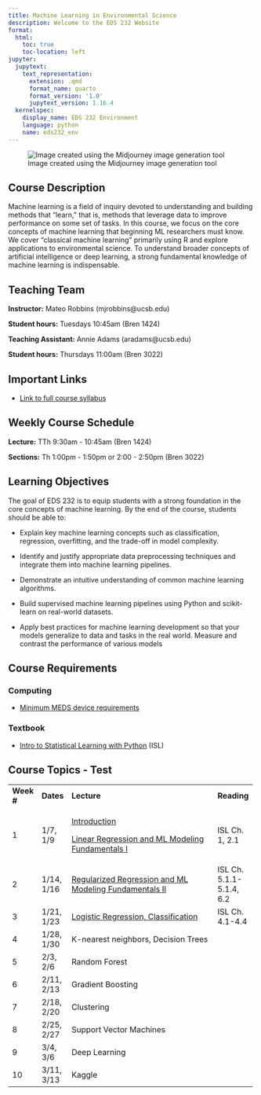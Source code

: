 ```yaml
---
title: Machine Learning in Environmental Science
description: Welcome to the EDS 232 Website
format:
  html:
    toc: true
    toc-location: left
jupyter:
  jupytext:
    text_representation:
      extension: .qmd
      format_name: quarto
      format_version: '1.0'
      jupytext_version: 1.16.4
  kernelspec:
    display_name: EDS 232 Environment
    language: python
    name: eds232_env
---
```


![Image created using the Midjourney image generation tool](img/MLRobotLearnBanner.png)

## Course Description

Machine learning is a field of inquiry devoted to understanding and building methods that "learn," that is, methods that leverage data to improve performance on some set of tasks. In this course, we focus on the core concepts of machine learning that beginning ML researchers must know. We cover "classical machine learning" primarily using R and explore applications to environmental science. To understand broader concepts of artificial intelligence or deep learning, a strong fundamental knowledge of machine learning is indispensable.

## Teaching Team

**Instructor:** Mateo Robbins (mjrobbins\@ucsb.edu)

**Student hours:** Tuesdays 10:45am (Bren 1424)

**Teaching Assistant:** Annie Adams (aradams\@ucsb.edu)

**Student hours:** Thursdays 11:00am (Bren 3022)

## Important Links

-   [Link to full course syllabus](https://docs.google.com/document/d/12VFjVN8E9cN_CHXs2mXIuIHqk6DSQklKjcRyKQnVDgE/edit?usp=sharing)

## Weekly Course Schedule

**Lecture:** TTh 9:30am - 10:45am (Bren 1424)

**Sections:** Th 1:00pm - 1:50pm or 2:00 - 2:50pm (Bren 3022)

## Learning Objectives

The goal of EDS 232 is to equip students with a strong foundation in the core concepts of machine learning. By the end of the course, students should be able to:

-   Explain key machine learning concepts such as classification, regression, overfitting, and the trade-off in model complexity.

-   Identify and justify appropriate data preprocessing techniques and integrate them into machine learning pipelines.

-   Demonstrate an intuitive understanding of common machine learning algorithms.

-   Build supervised machine learning pipelines using Python and scikit-learn on real-world datasets.

-   Apply best practices for machine learning development so that your models generalize to data and tasks in the real world. Measure and contrast the performance of various models

## Course Requirements

### Computing

-   [Minimum MEDS device requirements](https://ucsb-meds.github.io/computer_reqs.html)

### Textbook

-   [Intro to Statistical Learning with Python](https://www.statlearning.com/) (ISL)

## Course Topics - Test

+-------------+------------+-------------------------------------------------------------------------------------------------------------------+--------------------------+
| **Week \#** | **Dates**  | **Lecture**                                                                                                       | **Reading**              |
+-------------+------------+-------------------------------------------------------------------------------------------------------------------+--------------------------+
| 1           | 1/7, 1/9   | [Introduction](https://ucsb.box.com/s/maqfl2rorjjbekb23ek98b3odshuvcq2)                                           | ISL Ch. 1, 2.1           |
|             |            |                                                                                                                   |                          |
|             |            | [Linear Regression and ML Modeling Fundamentals I](https://ucsb.box.com/s/3krktrjmagi8sbo3mwg2t4rc57qtu100)       |                          |
+-------------+------------+-------------------------------------------------------------------------------------------------------------------+--------------------------+
| 2           | 1/14, 1/16 | [Regularized Regression and ML Modeling Fundamentals II](https://ucsb.box.com/s/rbdkrkiue88ggqeutgua1xzeh44lj5aw) | ISL Ch. 5.1.1-5.1.4, 6.2 |
+-------------+------------+-------------------------------------------------------------------------------------------------------------------+--------------------------+
| 3           | 1/21, 1/23 | [Logistic Regression, Classification](https://ucsb.box.com/s/i5ymtx2fv1cn2tonnt7ibt03gop19vey)                    | ISL Ch. 4.1-4.4          |
+-------------+------------+-------------------------------------------------------------------------------------------------------------------+--------------------------+
| 4           | 1/28, 1/30 | K-nearest neighbors, Decision Trees                                                                               |                          |
+-------------+------------+-------------------------------------------------------------------------------------------------------------------+--------------------------+
| 5           | 2/3, 2/6   | Random Forest                                                                                                     |                          |
+-------------+------------+-------------------------------------------------------------------------------------------------------------------+--------------------------+
| 6           | 2/11, 2/13 | Gradient Boosting                                                                                                 |                          |
+-------------+------------+-------------------------------------------------------------------------------------------------------------------+--------------------------+
| 7           | 2/18, 2/20 | Clustering                                                                                                        |                          |
+-------------+------------+-------------------------------------------------------------------------------------------------------------------+--------------------------+
| 8           | 2/25, 2/27 | Support Vector Machines                                                                                           |                          |
+-------------+------------+-------------------------------------------------------------------------------------------------------------------+--------------------------+
| 9           | 3/4, 3/6   | Deep Learning                                                                                                     |                          |
+-------------+------------+-------------------------------------------------------------------------------------------------------------------+--------------------------+
| 10          | 3/11, 3/13 | Kaggle                                                                                                            |                          |
+-------------+------------+-------------------------------------------------------------------------------------------------------------------+--------------------------+